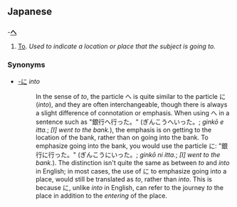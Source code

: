 == Japanese ==
=== {{particle}} ===
-'''[[へ]]'''

# [[To]].  ''Used to indicate a location or place that the subject is going to.''
{{stub}}

=== Synonyms ===
* [[-に]] ''into''
*:In the sense of ''to'', the particle へ is quite similar to the particle に (''into''), and they are often interchangeable, though there is always a slight difference of connotation or emphasis.  When using へ in a sentence such as "銀行へ行った。" (ぎんこうへいった。; ''ginkō e itta.''; ''[I] went to the bank.''), the emphasis is on getting to the location of the bank, rather than on going into the bank.  To emphasize going into the bank, you would use the particle に: "銀行に行った。" (ぎんこうにいった。; ''ginkō ni itta.''; ''[I] went to the bank.'').  The distinction isn't quite the same as between ''to'' and ''into'' in English; in most cases, the use of に to emphasize going into a place, would still be translated as ''to'', rather than ''into''.  This is because に, unlike ''into'' in English, can refer to the journey ''to'' the place in addition to the ''entering'' of the place.